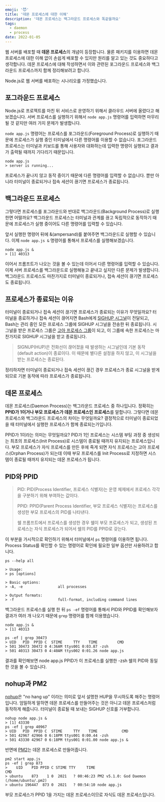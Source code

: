 ```yaml
---
emoji: '😈'
title: '데몬 프로세스에 대한 이해'
description: '데몬 프로세스는 백그라운드 프로세스와 똑같을까요'
tags:
  - daemon
  - process
date: 2022-01-05
---
```


웹 서버를 배포할 때 **데몬 프로세스**의 개념이 등장합니다. 물론 패키지를 이용하면 데몬 프로세스에 대한 이해 없이 손쉽게 배포할 수 있지만 원리를 알고 있는 것도 중요하다고 생각합니다. 데몬 프로세스에 대해 작성하면서 이와 관련된 포그라운드 프로세스와 백그라운드 프로세스까지 함께 정리해보려고 합니다.

Node.js로 웹 서버를 배포하는 시나리오를 가정했습니다.

## 포그라운드 프로세스

Node.js로 프로젝트를 마친 뒤 서비스로 운영하기 위해서 클라우드 서버에 올렸다고 해보겠습니다. 서버 프로세스를 실행하기 위해서 `node app.js` 명령어를 입력하면 마무리될 것 같지만 여러 가지 문제가 발생합니다.

`node app.js` 명령어는 프로세스를 포그라운드(Foreground Process)로 실행하기 때문에 프로세스가 실행 중인 터미널에서 다른 명령어를 이용할 수 없습니다. 포그라운드 프로세스는 터미널과 키보드를 통해 사용자와 대화하는데 입력한 명령이 실행되고 결과가 출력될 때까지 기다리기 때문입니다.

```shell
node app.js
> server is running...
```

프로세스가 끝나지 않고 동작 중이기 때문에 다른 명령어를 입력할 수 없습니다. 뿐만 아니라 터미널이 종료되거나 접속 세션이 끊기면 프로세스가 종료됩니다.

## 백그라운드 프로세스

그렇다면 프로세스를 포그라운드와 반대로 백그라운드(Background Process)로 실행한면 어떨까요? 백그라운드 프로세스는 터미널과 관계를 끊고 독립적으로 동작하기 때문에 프로세스가 실행 중이어도 다른 명령어를 입력할 수 있습니다.

앞서 실행한 명령어 뒤에 &(ampersand)를 붙여주면 백그라운드로 실행할 수 있습니다. 이제 `node app.js &` 명령어를 통해서 프로세스를 실행해보겠습니다.

```shell
node app.js &
> [1] 40313

```

이어서 프롬프트가 나오는 것을 볼 수 있는데 이어서 다른 명령어를 입력할 수 있습니다. 이제 서버 프로세스를 백그라운드로 실행해놓고 끝내고 싶지만 다른 문제가 발생합니다. 백그라운드 프로세스도 마찬가지로 터미널이 종료되거나, 접속 세션이 끊기면 프로세스도 종료됩니다.

## 프로세스가 종료되는 이유

터미널이 종료되거나 접속 세션이 끊기면 프로세스가 종료되는 이유가 무엇일까요? 터미널을 종료하거나 접속 세션이 끊어지면 Bash에게 [SIGHUP 시그널](https://www.gnu.org/software/bash/manual/html_node/Signals.html)이 전달되고, Bash는 관리 중인 모든 프로세스 그룹에 SIGHUP 시그널을 전송한 뒤 종료됩니다. 시그널을 받은 프로세스 그룹은 [고아 프로세스 그룹](https://www.gnu.org/software/libc/manual/html_node/Orphaned-Process-Groups.html)이 되고, 이 그룹에 속한 프로세스는 마찬가지로 SIGHUP 시그널을 받고 종료됩니다.

> SIGNUP(HUP)은 전화선이 끊어졌을 때 발생하는 시그널인데 기본 동작(default action)이 종료이다. 이 때문에 별다른 설정을 하지 않고, 이 시그널을 받는 프로세스는 종료된다.

정리하자면 터미널이 종료되거나 접속 세션이 끊긴 경우 프로세스가 종료 시그널을 받게 되므로 기본 동작에 따라 프로세스가 종료됩니다.

## 데몬 프로세스

데몬 프로세스(Daemon Process)는 백그라운드 프로세스 중 하나입니다. 정확히는 **PPID가 1이거나 부모 프로세스가 데몬 프로세스인 프로세스**를 말합니다. 그렇다면 데몬 프로세스와 백그라운드 프로세스의 차이는 무엇일까요? 결정적으로 터미널이 종료되었을 때 터미널에서 실행한 프로세스가 함께 종료되는가입니다.

PPID가 1이라는 의미는 무엇일까요? PID가 1인 프로세스는 시스템 부팅 과정 중 생성되는 최초의 프로세스(Init Process)로 시스템이 종료될 때까지 유지되는 프로세스입니다. 부모 프로세스가 자식 프로세스를 만든 후에 죽게 되면 자식 프로세스는 고아 프로세스(Orphan Process)가 되는데 이때 부모 프로세스를 Init Process로 지정하면 시스템이 종료될 때까지 유지되는 데몬 프로세스가 됩니다.

## PID와 PPID

> PID: PID(Process Identifier, 프로세스 식별자)는 운영 체제에서 프로세스 각각을 구분하기 위해 부여하는 값이다.
>
> PPID: PPID(Parent Process Identifier, 부모 프로세스 식별자)는 프로세스를 생성한 부모 프로세스의 PID를 나타낸다.
>
> 쉘 프롬프트에서 프로세스를 생성한 경우 쉘이 부모 프로세스가 되고, 생성된 프로세스는 자식 프로세스가 되어서 쉘의 PID를 PPID로 갖는다.

이 부분을 가시적으로 확인하기 위해서 터미널에서 `ps` 명령어를 이용하면 됩니다. Process Status를 확인할 수 있는 명령어로 확인에 필요한 일부 옵션만 사용하려고 합니다.

```shell
ps --help all

> Usage:
> ps [options]

> Basic options:
> -A, -e                all processes

> Output formats:
> -f                    full-format, including command lines
```

백그라운드 프로세스를 실행 한 뒤 `ps -ef` 명령어를 통해서 PID와 PPID를 확인해보자 결과가 여러 개 나오기 때문에 `grep` 명령어를 함께 이용했습니다.

```shell
node app.js &
> [1] 40313

ps -ef | grep 30473
> UID   PID  PPID C  STIME     TTY    TIME         CMD
> 501 30473 30472 0 4:36AM ttys001 0:03.87 -zsh
> 501 40313 30473 0 4:40AM ttys002 0:01.26 node app.js
```

결과를 확인해보면 node app.js PPID가 이 프로세스를 실행한 -zsh 쉘의 PID와 동일한 것을 볼 수 있습니다.

## nohup과 PM2

[nohup](https://ko.wikipedia.org/wiki/Nohup)은 "no hang up" 이라는 의미로 앞서 설명한 HUP을 무시하도록 해주는 명령어입니다. 엄밀하게 말하면 데몬 프로세스를 만들어주는 것은 아니고 데몬 프로세스처럼 동작하게 해줍니다. 터미널이 종료될 때 보내는 SIGHUP 신호를 거부합니다.

```shell
nohup node app.js &
> [1] 43330
ps -ef | grep 40967
> UID   PID  PPID C  STIME     TTY    TIME           CMD
> 501 42967 42966 0 6:18PM ttys001 0:00.44 -zsh
> 501 43330 42967 0 6:18PM ttys001 0:01.00 node app.js &
```

반면에 [PM2](https://pm2.keymetrics.io/)는 데몬 프로세스로 만들어줍니다.

```shell
pm2 start app.js
ps -ef | grep 873
>    UID    PID PPID C STIME TTY     TIME                                        CMD
> ubuntu    873    1 0  2021   ? 00:46:23 PM2 v5.1.0: God Daemon (/home/ubuntu/.pm2)
> ubuntu 196447  873 0  2021   ? 00:54:10 node app.js
```

부모 프로세스가 PPID 1을 가지는 데몬 프로세스이므로 자식도 데몬 프로세스입니다.
